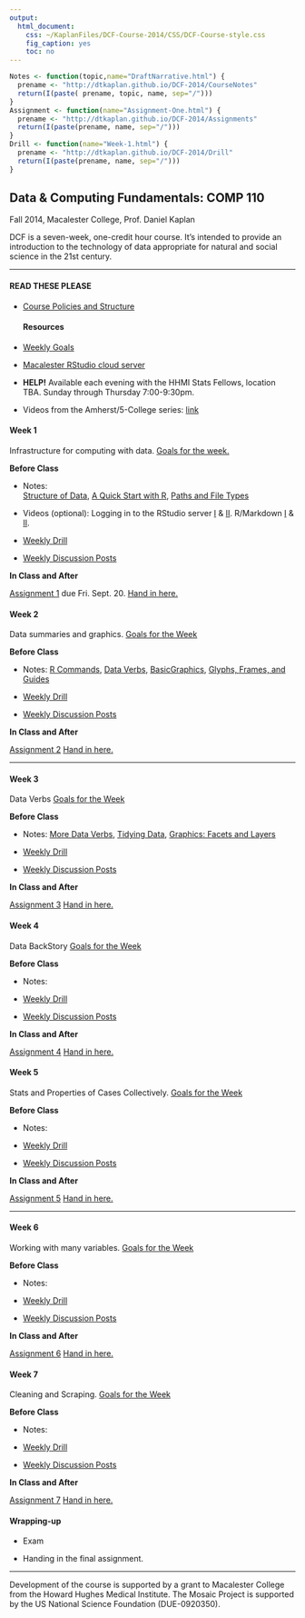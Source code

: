 ```yaml
---
output:
  html_document:
    css: ~/KaplanFiles/DCF-Course-2014/CSS/DCF-Course-style.css
    fig_caption: yes
    toc: no
---
```


<link rel="stylesheet" href="http://maxcdn.bootstrapcdn.com/bootstrap/3.2.0/css/bootstrap.min.css">
<link rel="stylesheet" href="http://maxcdn.bootstrapcdn.com/bootstrap/3.2.0/css/bootstrap-theme.min.css">
<script src="http://ajax.googleapis.com/ajax/libs/jquery/1.11.1/jquery.min.js"></script>
<script src="http://maxcdn.bootstrapcdn.com/bootstrap/3.2.0/js/bootstrap.min.js"></script>

```r
Notes <- function(topic,name="DraftNarrative.html") {
  prename <- "http://dtkaplan.github.io/DCF-2014/CourseNotes"
  return(I(paste( prename, topic, name, sep="/")))
} 
Assignment <- function(name="Assignment-One.html") {
  prename <- "http://dtkaplan.github.io/DCF-2014/Assignments"
  return(I(paste(prename, name, sep="/")))
}
Drill <- function(name="Week-1.html") {
  prename <- "http://dtkaplan.github.io/DCF-2014/Drill"
  return(I(paste(prename, name, sep="/")))
}
````

<h2>Data & Computing Fundamentals: COMP 110</h2> 

<div class="subtitle">Fall 2014, Macalester College, Prof. Daniel Kaplan</div>

DCF is a seven-week, one-credit hour course.  It's intended to provide an introduction to the technology of data appropriate for natural and social science in the 21st century. 

<hr class="syllabus">

<div class="container">
 <div class="row">
  <div class="col-sm-6 col-md-4 col-lg-3">
  <h4>READ THESE PLEASE</h4>

* [Course Policies and Structure](Background/StructureAndPolicies.html)
  
  <h4>Resources</h4>
  
* [Weekly Goals](Background/WeeklyGoals.html)
* [Macalester RStudio cloud server](http://www.macalester.edu/rstudio)
* **HELP!** Available each evening with the HHMI Stats Fellows, location TBA. Sunday through Thursday 7:00-9:30pm.
  
* Videos from the Amherst/5-College series: [link](http://www3.amherst.edu/~nhorton/rstudio/)  
  </div>
  <div class="col-sm-6 col-md-4 col-lg-3">

<h4 title="Wed. 10 Sept." class="this-week">Week 1</h4> 

Infrastructure for computing with data. [Goals for the week.](Background/WeeklyGoals.html#week-1)

**Before Class**   

* Notes:    
    [Structure of Data](`r Notes("DataOrganization")`),
    [A Quick Start with R](`r Notes("Rbasics","R-Basics.html")`),
    [Paths and File Types](`r Notes("DataOrganization", "FileTypes.html")`)
    
* Videos (optional): Logging in to the RStudio server [I](https://www.youtube.com/watch?v=3Y_i3PxIKfg&feature=youtu.be) & [II](https://www.youtube.com/watch?v=cr5KR4wmb2U&feature=youtu.be).  R/Markdown [I](http://youtu.be/w4hLT7WyjnM) & [II](http://youtu.be/MdxNFiXm1qE).

* [Weekly Drill](`r Drill("Week-1.html")`)
* [Weekly Discussion Posts](Week-1-Discussion.html)
  
**In Class and After**    
  
[Assignment 1](`r Assignment("Assignment-One")`) due Fri. Sept. 20. [Hand in here.](https://moodle.macalester.edu/mod/assign/view.php?id=19069)
  </div>
  <div class="clearfix visible-sm-block"></div>
   <div class="col-sm-6 col-md-4 col-lg-3">
   <h4 title="Wed. 17 Sept.">Week 2</h4>
Data summaries and graphics. [Goals for the Week](Background/WeeklyGoals.html#week-2)
   
**Before Class**   

* Notes: 
    [R Commands](`r Notes("Rbasics")`), 
    [Data Verbs](`r Notes("BasicDataCommands")`),
    [BasicGraphics](`r Notes("GraphicsConstructDeconstruct")`),
    [Glyphs, Frames, and Guides](`r Notes("GraphicsConstructDeconstruct","Glyphs.html")`)  

* [Weekly Drill](`r Drill("Week-2.html")`)
* [Weekly Discussion Posts](Week-2-Discussion.html)
  
**In Class and After**    
  
[Assignment 2](`r Assignment("Assignment-Two")`) [Hand in here.](https://moodle.macalester.edu/mod/assign/view.php?id=19070)

   </div>
   <div class="clearfix visible-md-block"></div>

<hr class="syllabus">

   <div class="col-sm-6 col-md-4 col-lg-3">
   <h4>Week 3</h4>

Data Verbs  [Goals for the Week](Background/WeeklyGoals.html#week-3)

**Before Class**   

* Notes: 
    [More Data Verbs](`r Notes("BasicDataCommands","MoreDataVerbs.html")`),
    [Tidying Data](TBA),
    [Graphics: Facets and Layers](TBA)  

* [Weekly Drill](`r Drill("Week-3.html")`)
* [Weekly Discussion Posts](Week-3-Discussion.html)
  
**In Class and After**    
  
[Assignment 3](`r Assignment("Assignment-Three")`) [Hand in here.](https://moodle.macalester.edu/mod/assign/view.php?id=19072)

   </div>
   <div class="clearfix visible-sm-block"></div>
   <div class="clearfix visible-lg-block"></div>
   <div class="col-sm-6 col-md-4 col-lg-3">
   <h4>Week 4</h4>
Data BackStory [Goals for the Week](Background/WeeklyGoals.html#week-4)

**Before Class**   

* Notes:  

* [Weekly Drill](`r Drill("Week-4.html")`)
* [Weekly Discussion Posts](Week-4-Discussion.html)
  
**In Class and After**    
  
[Assignment 4](`r Assignment("Assignment-Four")`) [Hand in here.](https://moodle.macalester.edu/mod/assign/view.php?id=19073)

   </div>
   <div class="col-sm-6 col-md-4 col-lg-3">
   <h4>Week 5</h4>
   
Stats and Properties of Cases Collectively. [Goals for the Week](Background/WeeklyGoals.html#week-5)

   
**Before Class**   

* Notes: 
 

* [Weekly Drill](`r Drill("Week-5.html")`)
* [Weekly Discussion Posts](Week-5-Discussion.html)
  
**In Class and After**    
  
[Assignment 5](`r Assignment("Assignment-Five")`) [Hand in here.](https://moodle.macalester.edu/mod/assign/view.php?id=19074)

 
   </div>
<hr class="syllabus">

   <div class="clearfix visible-sm-block"></div>
   <div class="clearfix visible-md-block"></div>

   <div class="col-sm-6 col-md-4 col-lg-3">
   <h4>Week 6</h4>

Working with many variables. [Goals for the Week](Background/WeeklyGoals.html#week-6)
   
**Before Class**   

* Notes: 
 

* [Weekly Drill](`r Drill("Week-6.html")`)
* [Weekly Discussion Posts](Week-6-Discussion.html)
  
**In Class and After**    
  
[Assignment 6](`r Assignment("Assignment-Six")`) [Hand in here.](https://moodle.macalester.edu/mod/assign/view.php?id=19075)

   </div>
   <div class="col-sm-6 col-md-4 col-lg-3">
   <h4>Week 7</h4>
Cleaning and Scraping. [Goals for the Week](Background/WeeklyGoals.html#week-7)

**Before Class**   

* Notes: 
 

* [Weekly Drill](`r Drill("Week-7.html")`)
* [Weekly Discussion Posts](Week-7-Discussion.html)
  
**In Class and After**    
  
[Assignment 7](`r Assignment("Assignment-Seven")`) [Hand in here.](https://moodle.macalester.edu/mod/assign/view.php?id=19076)
   
   </div>
   <div class="clearfix visible-sm-block"></div>
   <div class="clearfix visible-lg-block"></div>
   <div class="col-sm-6 col-md-4 col-lg-3">
   <h4>Wrapping-up</h4>

* Exam
* Handing in the final assignment.

   </div>
   <div class="clearfix visible-md-block"></div>
  </div>
 </div>

<hr class="syllabus">

Development of the course is supported by a grant to Macalester College from the Howard Hughes Medical Institute.  The Mosaic Project is supported by the US National Science Foundation (DUE-0920350).



